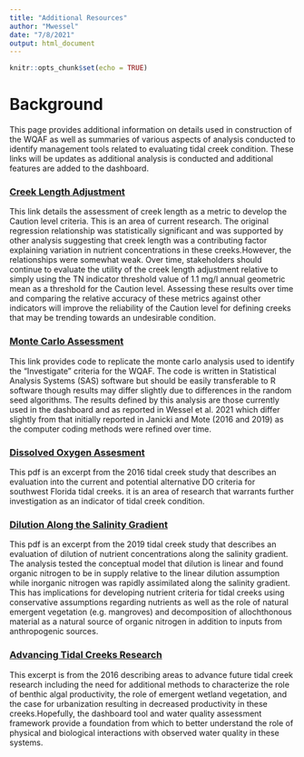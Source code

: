 ```yaml
---
title: "Additional Resources"
author: "Mwessel"
date: "7/8/2021"
output: html_document
---
```


```r
knitr::opts_chunk$set(echo = TRUE)
```


# Background
This page provides additional information on details used in construction of the WQAF as well as summaries of various aspects of analysis conducted to identify management tools related to evaluating tidal creek condition. These links will be updates as additional analysis is conducted and additional features are added to the dashboard. 



### [Creek Length Adjustment](https://tbep-tech.github.io/tidalcreek-stats/docs/CreekLength.pdf){target="_blank"}
This link details the assessment of creek length as a metric to develop the Caution level criteria. This is an area of current research. The original regression relationship was statistically significant and was supported by other analysis suggesting that creek length was a contributing factor explaining variation in nutrient concentrations in these creeks.However, the relationships were somewhat weak. Over time, stakeholders should continue to evaluate the utility of the creek length adjustment relative to simply using the TN indicator threshold value of 1.1 mg/l annual geometric mean as a threshold for the Caution level. Assessing these results over time and comparing the relative accuracy of these metrics against other indicators will improve the reliability of the Caution level for defining creeks that may be trending towards an undesirable condition.    


### [Monte Carlo Assessment](https://tbep-tech.github.io/tidalcreek-stats/docs/MCMC.pdf){target="_blank"}
This link provides code to replicate the monte carlo analysis used to identify the "Investigate " criteria for the WQAF. The code is written in Statistical Analysis Systems (SAS) software but should be easily transferable to R software though results may differ slightly due to differences in the random seed algorithms. The results defined by this analysis are those currently used in the dashboard and as reported in Wessel et al. 2021 which differ slightly from that initially reported in Janicki and Mote (2016 and 2019) as the computer coding methods were refined over time.    


### [Dissolved Oxygen Assesment](https://tbep-tech.github.io/tidalcreek-stats/docs/DOEval.pdf){target="_blank"}
This pdf is an excerpt from the 2016 tidal creek study that describes an evaluation into the current and potential alternative DO criteria for southwest Florida tidal creeks. it is an area of research that warrants further investigation as an indicator of tidal creek condition. 


### [Dilution Along the Salinity Gradient](https://tbep-tech.github.io/tidalcreek-stats/docs/Dilution.pdf){target="_blank"}
This pdf is an excerpt from the 2019 tidal creek study that describes an evaluation of dilution of nutrient concentrations along the salinity gradient. The analysis tested the conceptual model that dilution is linear and found organic nitrogen to be in supply relative to the linear dilution assumption while inorganic nitrogen was rapidly assimilated along the salinity gradient. This has implications for developing nutrient criteria for tidal creeks using conservative assumptions regarding nutrients as well as the role of natural emergent vegetation (e.g. mangroves) and decomposition of allochthonous material as a natural source of organic nitrogen in addition to inputs from anthropogenic sources. 


### [Advancing Tidal Creeks Research](https://tbep-tech.github.io/tidalcreek-stats/docs/Future.pdf){target="_blank"}
This excerpt is from the 2016 describing areas to advance future tidal creek research including the need for additional methods to characterize the role of benthic algal productivity, the role of emergent wetland vegetation, and the case for urbanization resulting in decreased productivity in these creeks.Hopefully, the dashboard tool and water quality assessment framework provide a foundation from which to better understand the role of physical and biological interactions with observed water quality in these systems.  


